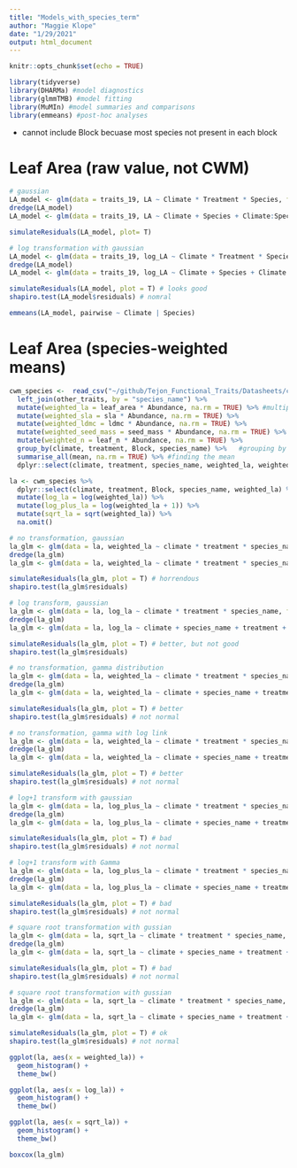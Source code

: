 ```yaml
---
title: "Models_with_species_term"
author: "Maggie Klope"
date: "1/29/2021"
output: html_document
---
```


```r
knitr::opts_chunk$set(echo = TRUE)

library(tidyverse)
library(DHARMa) #model diagnostics
library(glmmTMB) #model fitting
library(MuMIn) #model summaries and comparisons
library(emmeans) #post-hoc analyses
```

- cannot include Block becuase most species not present in each block

# Leaf Area (raw value, not CWM)

```r

# gaussian
LA_model <- glm(data = traits_19, LA ~ Climate * Treatment * Species, family = gaussian, na.action = na.fail)
dredge(LA_model)
LA_model <- glm(data = traits_19, LA ~ Climate + Species + Climate:Species, family = gaussian, na.action = na.fail)

simulateResiduals(LA_model, plot= T)

# log transformation with gaussian
LA_model <- glm(data = traits_19, log_LA ~ Climate * Treatment * Species, family = gaussian, na.action = na.fail)
dredge(LA_model)
LA_model <- glm(data = traits_19, log_LA ~ Climate + Species + Climate:Species, family = gaussian, na.action = na.fail)

simulateResiduals(LA_model, plot = T) # looks good
shapiro.test(LA_model$residuals) # nomral

emmeans(LA_model, pairwise ~ Climate | Species)

```

# Leaf Area (species-weighted means)

```r
cwm_species <-  read_csv("~/github/Tejon_Functional_Traits/Datasheets/cwm_traits_updated.csv") %>%
  left_join(other_traits, by = "species_name") %>% 
  mutate(weighted_la = leaf_area * Abundance, na.rm = TRUE) %>% #multiplying trait values by species abundance
  mutate(weighted_sla = sla * Abundance, na.rm = TRUE) %>% 
  mutate(weighted_ldmc = ldmc * Abundance, na.rm = TRUE) %>%
  mutate(weighted_seed_mass = seed_mass * Abundance, na.rm = TRUE) %>%
  mutate(weighted_n = leaf_n * Abundance, na.rm = TRUE) %>% 
  group_by(climate, treatment, Block, species_name) %>%   #grouping by climate, treatment, and block %>% 
  summarise_all(mean, na.rm = TRUE) %>% #finding the mean
  dplyr::select(climate, treatment, species_name, weighted_la, weighted_sla, weighted_ldmc, weighted_seed_mass, weighted_n)

la <- cwm_species %>% 
  dplyr::select(climate, treatment, Block, species_name, weighted_la) %>% 
  mutate(log_la = log(weighted_la)) %>% 
  mutate(log_plus_la = log(weighted_la + 1)) %>% 
  mutate(sqrt_la = sqrt(weighted_la)) %>% 
  na.omit()

# no transformation, gaussian
la_glm <- glm(data = la, weighted_la ~ climate * treatment * species_name, family = gaussian, na.action = na.fail)
dredge(la_glm)
la_glm <- glm(data = la, weighted_la ~ climate * treatment * species_name, family = gaussian, na.action = na.fail)

simulateResiduals(la_glm, plot = T) # horrendous
shapiro.test(la_glm$residuals)

# log transform, gaussian
la_glm <- glm(data = la, log_la ~ climate * treatment * species_name, family = gaussian, na.action = na.fail)
dredge(la_glm)
la_glm <- glm(data = la, log_la ~ climate + species_name + treatment + climate:species_name + species_name:treatment, family = gaussian, na.action = na.fail)

simulateResiduals(la_glm, plot = T) # better, but not good
shapiro.test(la_glm$residuals)

# no transformation, gamma distribution
la_glm <- glm(data = la, weighted_la ~ climate * treatment * species_name, family = Gamma, na.action = na.fail)
dredge(la_glm)
la_glm <- glm(data = la, weighted_la ~ climate + species_name + treatment + climate:species_name + species_name:climate, family = Gamma, na.action = na.fail)

simulateResiduals(la_glm, plot = T) # better
shapiro.test(la_glm$residuals) # not normal

# no transformation, gamma with log link 
la_glm <- glm(data = la, weighted_la ~ climate * treatment * species_name, family = Gamma(link = "log"), na.action = na.fail)
dredge(la_glm)
la_glm <- glm(data = la, weighted_la ~ climate + species_name + treatment + climate:species_name + species_name:climate, family = Gamma(link = "log"), na.action = na.fail)

simulateResiduals(la_glm, plot = T) # better
shapiro.test(la_glm$residuals) # not normal

# log+1 transform with gaussian
la_glm <- glm(data = la, log_plus_la ~ climate * treatment * species_name, family = gaussian, na.action = na.fail)
dredge(la_glm)
la_glm <- glm(data = la, log_plus_la ~ climate + species_name + treatment + climate:species_name + species_name:climate, family = gaussian, na.action = na.fail)

simulateResiduals(la_glm, plot = T) # bad
shapiro.test(la_glm$residuals) # not normal

# log+1 transform with Gamma
la_glm <- glm(data = la, log_plus_la ~ climate * treatment * species_name, family = Gamma, na.action = na.fail)
dredge(la_glm)
la_glm <- glm(data = la, log_plus_la ~ climate + species_name + treatment + climate:species_name + species_name:climate, family = Gamma, na.action = na.fail)

simulateResiduals(la_glm, plot = T) # bad
shapiro.test(la_glm$residuals) # not normal

# square root transformation with gussian
la_glm <- glm(data = la, sqrt_la ~ climate * treatment * species_name, family = gaussian, na.action = na.fail)
dredge(la_glm)
la_glm <- glm(data = la, sqrt_la ~ climate + species_name + treatment + climate:species_name + climate:treatment + species_name:treatment, family = gaussian, na.action = na.fail)

simulateResiduals(la_glm, plot = T) # bad
shapiro.test(la_glm$residuals) # not normal

# square root transformation with gussian
la_glm <- glm(data = la, sqrt_la ~ climate * treatment * species_name, family = Gamma, na.action = na.fail)
dredge(la_glm)
la_glm <- glm(data = la, sqrt_la ~ climate + species_name + treatment + climate:species_name + species_name:treatment, family = Gamma, na.action = na.fail)

simulateResiduals(la_glm, plot = T) # ok
shapiro.test(la_glm$residuals) # not normal

ggplot(la, aes(x = weighted_la)) +
  geom_histogram() +
  theme_bw()

ggplot(la, aes(x = log_la)) +
  geom_histogram() +
  theme_bw()

ggplot(la, aes(x = sqrt_la)) +
  geom_histogram() +
  theme_bw()

boxcox(la_glm)


```

